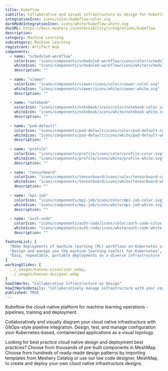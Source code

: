 ---
title: Kubeflow
subtitle: Collaborative and visual infrastructure as design for Kubeflow
integrationIcon: icons/color/kubeflow-color.svg
darkModeIntegrationIcon: icons/white/kubeflow-white.svg
docURL: https://docs.meshery.io/extensibility/integrations/kubeflow
description: 
category: Machine Learning
subcategory: Machine Learning
registrant: Artifact Hub
components:
  - name: "scheduled-workflow"
    colorIcon: "icons/components/scheduled-workflow/icons/color/scheduled-workflow-color.svg"
    whiteIcon: "icons/components/scheduled-workflow/icons/white/scheduled-workflow-white.svg"
    description: ""
    
  - name: "viewer"
    colorIcon: "icons/components/viewer/icons/color/viewer-color.svg"
    whiteIcon: "icons/components/viewer/icons/white/viewer-white.svg"
    description: ""
    
  - name: "notebook"
    colorIcon: "icons/components/notebook/icons/color/notebook-color.svg"
    whiteIcon: "icons/components/notebook/icons/white/notebook-white.svg"
    description: ""
    
  - name: "pod-default"
    colorIcon: "icons/components/pod-default/icons/color/pod-default-color.svg"
    whiteIcon: "icons/components/pod-default/icons/white/pod-default-white.svg"
    description: ""
    
  - name: "profile"
    colorIcon: "icons/components/profile/icons/color/profile-color.svg"
    whiteIcon: "icons/components/profile/icons/white/profile-white.svg"
    description: ""
    
  - name: "tensorboard"
    colorIcon: "icons/components/tensorboard/icons/color/tensorboard-color.svg"
    whiteIcon: "icons/components/tensorboard/icons/white/tensorboard-white.svg"
    description: ""
    
  - name: "mpi-job"
    colorIcon: "icons/components/mpi-job/icons/color/mpi-job-color.svg"
    whiteIcon: "icons/components/mpi-job/icons/white/mpi-job-white.svg"
    description: ""
    
  - name: "auth-code"
    colorIcon: "icons/components/auth-code/icons/color/auth-code-color.svg"
    whiteIcon: "icons/components/auth-code/icons/white/auth-code-white.svg"
    description: ""

featureList: [
  "Make deployments of machine learning (ML) workflows on Kubernetes simple, portable and scalable. ",
  "Design and manage you the machine learning toolkit for Kubernetes",
  "Easy, repeatable, portable deployments on a diverse infrastructure (for example, experimenting on a laptop, then moving to an on-premises cluster or to the cloud)"
]
workingSlides: [
  ../_images/kanvas-visualizer.webp,
  ../_images/kanvas-designer.webp
]
howItWorks: "Collaborative Infrastructure as Design"
howItWorksDetails: "Collaboratively manage infrastructure with your coworkers synchronously sharing the same designs."
published: TRUE
---
<p>
Kubeflow the cloud-native platform for machine learning operations - pipelines, training and deployment.
</p>
<p>
    Collaboratively and visually diagram your cloud native infrastructure with GitOps-style pipeline integration. Design, test, and manage configuration your Kubernetes-based, containerized applications as a visual topology.
</p>
<p>
    Looking for best practice cloud native design and deployment best practices? Choose from thousands of pre-built components in MeshMap. Choose from hundreds of ready-made design patterns by importing templates from Meshery Catalog or use our low code designer, MeshMap, to create and deploy your own cloud native infrastructure designs.
</p>
